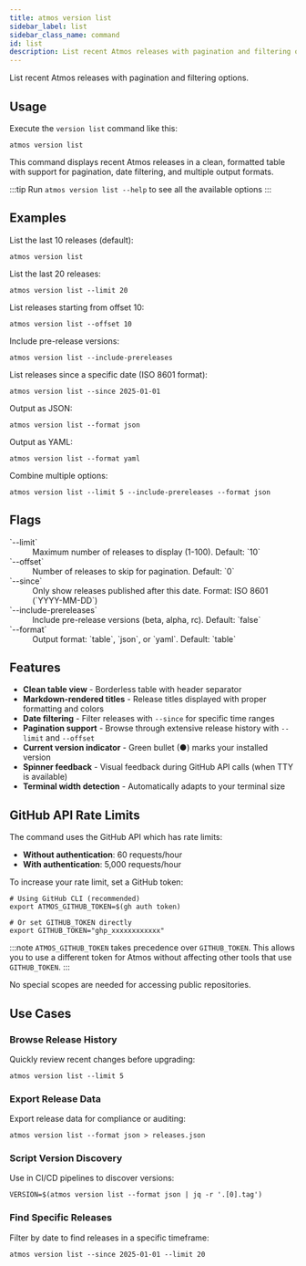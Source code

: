 ```yaml
---
title: atmos version list
sidebar_label: list
sidebar_class_name: command
id: list
description: List recent Atmos releases with pagination and filtering options
---
```


<Intro>
List recent Atmos releases with pagination and filtering options.
</Intro>

<Screengrab title="atmos version list --help" slug="atmos-version-list--help" />

## Usage

Execute the `version list` command like this:

```shell
atmos version list
```

This command displays recent Atmos releases in a clean, formatted table with support for pagination, date filtering, and multiple output formats.

:::tip
Run `atmos version list --help` to see all the available options
:::

## Examples

List the last 10 releases (default):

```shell
atmos version list
```

List the last 20 releases:

```shell
atmos version list --limit 20
```

List releases starting from offset 10:

```shell
atmos version list --offset 10
```

Include pre-release versions:

```shell
atmos version list --include-prereleases
```

List releases since a specific date (ISO 8601 format):

```shell
atmos version list --since 2025-01-01
```

Output as JSON:

```shell
atmos version list --format json
```

Output as YAML:

```shell
atmos version list --format yaml
```

Combine multiple options:

```shell
atmos version list --limit 5 --include-prereleases --format json
```

## Flags

<dl>
  <dt>`--limit`</dt>
  <dd>Maximum number of releases to display (1-100). Default: `10`</dd>

  <dt>`--offset`</dt>
  <dd>Number of releases to skip for pagination. Default: `0`</dd>

  <dt>`--since`</dt>
  <dd>Only show releases published after this date. Format: ISO 8601 (`YYYY-MM-DD`)</dd>

  <dt>`--include-prereleases`</dt>
  <dd>Include pre-release versions (beta, alpha, rc). Default: `false`</dd>

  <dt>`--format`</dt>
  <dd>Output format: `table`, `json`, or `yaml`. Default: `table`</dd>
</dl>

## Features

- **Clean table view** - Borderless table with header separator
- **Markdown-rendered titles** - Release titles displayed with proper formatting and colors
- **Date filtering** - Filter releases with `--since` for specific time ranges
- **Pagination support** - Browse through extensive release history with `--limit` and `--offset`
- **Current version indicator** - Green bullet (●) marks your installed version
- **Spinner feedback** - Visual feedback during GitHub API calls (when TTY is available)
- **Terminal width detection** - Automatically adapts to your terminal size

## GitHub API Rate Limits

The command uses the GitHub API which has rate limits:

- **Without authentication**: 60 requests/hour
- **With authentication**: 5,000 requests/hour

To increase your rate limit, set a GitHub token:

```shell
# Using GitHub CLI (recommended)
export ATMOS_GITHUB_TOKEN=$(gh auth token)

# Or set GITHUB_TOKEN directly
export GITHUB_TOKEN="ghp_xxxxxxxxxxxx"
```

:::note
`ATMOS_GITHUB_TOKEN` takes precedence over `GITHUB_TOKEN`. This allows you to use a different token for Atmos without affecting other tools that use `GITHUB_TOKEN`.
:::

No special scopes are needed for accessing public repositories.

## Use Cases

### Browse Release History

Quickly review recent changes before upgrading:

```shell
atmos version list --limit 5
```

### Export Release Data

Export release data for compliance or auditing:

```shell
atmos version list --format json > releases.json
```

### Script Version Discovery

Use in CI/CD pipelines to discover versions:

```shell
VERSION=$(atmos version list --format json | jq -r '.[0].tag')
```

### Find Specific Releases

Filter by date to find releases in a specific timeframe:

```shell
atmos version list --since 2025-01-01 --limit 20
```
